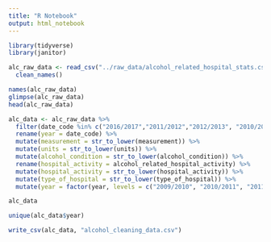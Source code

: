 ```yaml
---
title: "R Notebook"
output: html_notebook
---
```


```r
library(tidyverse)
library(janitor)

alc_raw_data <- read_csv("../raw_data/alcohol_related_hospital_stats.csv") %>% 
  clean_names()
```
```r
names(alc_raw_data)
glimpse(alc_raw_data)
head(alc_raw_data)
```
```r
alc_data <- alc_raw_data %>% 
  filter(date_code %in% c("2016/2017","2011/2012","2012/2013", "2010/2011", "2015/2016", "2009/2010", "2014/2015", "2018/2019", "2017/2018", "2013/2014")) %>% 
  rename(year = date_code) %>% 
  mutate(measurement = str_to_lower(measurement)) %>% 
  mutate(units = str_to_lower(units)) %>% 
  mutate(alcohol_condition = str_to_lower(alcohol_condition)) %>%  
  rename(hospital_activity = alcohol_related_hospital_activity) %>% 
  mutate(hospital_activity = str_to_lower(hospital_activity)) %>% 
  mutate(type_of_hospital = str_to_lower(type_of_hospital)) %>% 
  mutate(year = factor(year, levels = c("2009/2010", "2010/2011", "2011/2012", "2012/2013", "2013/2014", "2014/2015", "2015/2016", "2016/2017", "2017/2018",  "2018/2019")))

alc_data
```
```r
unique(alc_data$year)
```
```r
write_csv(alc_data, "alcohol_cleaning_data.csv")
```


